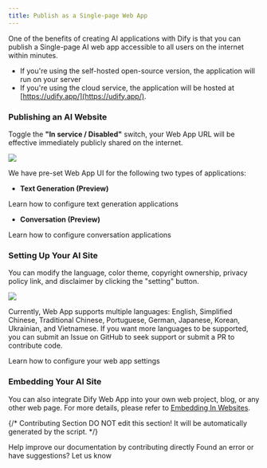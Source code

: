 ```yaml
---
title: Publish as a Single-page Web App
---
```


One of the benefits of creating AI applications with Dify is that you can publish a Single-page AI web app accessible to all users on the internet within minutes.

* If you're using the self-hosted open-source version, the application will run on your server
* If you're using the cloud service, the application will be hosted at [https://udify.app/](https://udify.app/).

### Publishing an AI Website

Toggle the **"In service / Disabled"** switch, your Web App URL will be effective immediately publicly shared on the internet.

![](https://assets-docs.dify.ai/dify-enterprise-mintlify/en/guides/application-publishing/launch-your-webapp-quickly/7ef249e00d089beb981d4e02e7207a42.png)

We have pre-set Web App UI for the following two types of applications:

* **Text Generation (Preview)**

<Card title="Text Generator" icon="link" href="/en/guides/application-publishing/launch-your-webapp-quickly/text-generator">
  Learn how to configure text generation applications
</Card>

* **Conversation (Preview)**

<Card title="Conversation Application" icon="link" href="/en/guides/application-publishing/launch-your-webapp-quickly/conversation-application">
  Learn how to configure conversation applications
</Card>

### Setting Up Your AI Site

You can modify the language, color theme, copyright ownership, privacy policy link, and disclaimer by clicking the "setting" button.

![](https://assets-docs.dify.ai/dify-enterprise-mintlify/en/guides/application-publishing/launch-your-webapp-quickly/ad3f17240475d87becafa6acf5b040db.png)

Currently, Web App supports multiple languages: English, Simplified Chinese, Traditional Chinese, Portuguese, German, Japanese, Korean, Ukrainian, and Vietnamese. If you want more languages to be supported, you can submit an Issue on GitHub to seek support or submit a PR to contribute code.

<Card title="Web App Settings" icon="link" href="/en/guides/application-publishing/launch-your-webapp-quickly/web-app-settings">
  Learn how to configure your web app settings
</Card>

### Embedding Your AI Site

You can also integrate Dify Web App into your own web project, blog, or any other web page. For more details, please refer to [Embedding In Websites](/en/guides/application-publishing/embedding-in-websites).

{/*
Contributing Section
DO NOT edit this section!
It will be automatically generated by the script.
*/}

<CardGroup cols="2">
    <Card
        title="Edit this page"
        icon="pen-to-square"
        href="https://github.com/langgenius/dify-docs-mintlify/edit/main/en/guides/application-publishing/launch-your-webapp-quickly/README.mdx"
    >
        Help improve our documentation by contributing directly
    </Card>
    <Card
        title="Report an issue"
        icon="github"
        href="https://github.com/langgenius/dify-docs-mintlify/issues/new?title=Documentation%20Issue%3A%20&body=%23%23%20Issue%20Description%0A%3C%21--%20Please%20briefly%20describe%20the%20issue%20you%20found%20--%3E%0A%0A%23%23%20Page%20Link%0Ahttps%3A%2F%2Fgithub.com%2Flanggenius%2Fdify-docs-mintlify%2Fblob%2Fmain%2Fen/guides/application-publishing/launch-your-webapp-quickly%2FREADME.mdx%0A%0A%23%23%20Suggested%20Changes%0A%3C%21--%20If%20you%20have%20specific%20suggestions%20for%20changes%2C%20please%20describe%20them%20here%20--%3E%0A%0A%3C%21--%20Thank%20you%20for%20helping%20improve%20our%20documentation%21%20--%3E"
    >
        Found an error or have suggestions? Let us know
    </Card>
</CardGroup>
